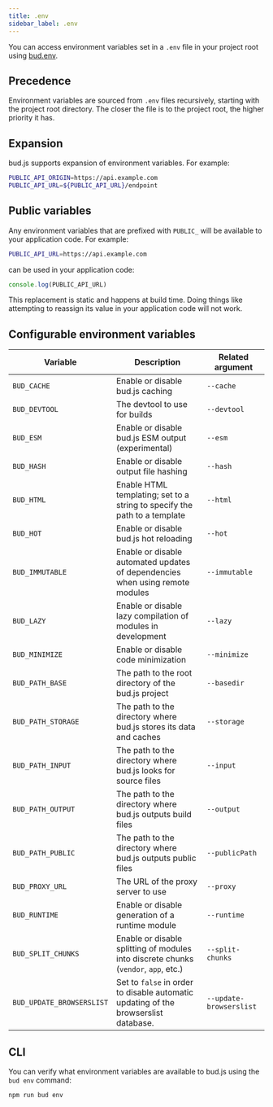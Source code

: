 ```yaml
---
title: .env
sidebar_label: .env
---
```


You can access environment variables set in a `.env` file in your project root using [bud.env](/reference/bud.env).

## Precedence

Environment variables are sourced from `.env` files recursively, starting with the project root directory. The closer the file is to the project root, the higher priority it has.

## Expansion

bud.js supports expansion of environment variables. For example:

```bash
PUBLIC_API_ORIGIN=https://api.example.com
PUBLIC_API_URL=${PUBLIC_API_URL}/endpoint
```

## Public variables

Any environment variables that are prefixed with `PUBLIC_` will be available to your application code. For example:

```bash
PUBLIC_API_URL=https://api.example.com
```

can be used in your application code:

```js
console.log(PUBLIC_API_URL)
```

This replacement is static and happens at build time. Doing things like attempting to reassign its value in your application code will not work.

## Configurable environment variables

| Variable                  | Description                                                                         | Related argument        |
| ------------------------- | ----------------------------------------------------------------------------------- | ----------------------- |
| `BUD_CACHE`               | Enable or disable bud.js caching                                                    | `--cache`               |
| `BUD_DEVTOOL`             | The devtool to use for builds                                                       | `--devtool`             |
| `BUD_ESM`                 | Enable or disable bud.js ESM output (experimental)                                  | `--esm`                 |
| `BUD_HASH`                | Enable or disable output file hashing                                               | `--hash`                |
| `BUD_HTML`                | Enable HTML templating; set to a string to specify the path to a template           | `--html`                |
| `BUD_HOT`                 | Enable or disable bud.js hot reloading                                              | `--hot`                 |
| `BUD_IMMUTABLE`           | Enable or disable automated updates of dependencies when using remote modules       | `--immutable`           |
| `BUD_LAZY`                | Enable or disable lazy compilation of modules in development                        | `--lazy`                |
| `BUD_MINIMIZE`            | Enable or disable code minimization                                                 | `--minimize`            |
| `BUD_PATH_BASE`           | The path to the root directory of the bud.js project                                | `--basedir`             |
| `BUD_PATH_STORAGE`        | The path to the directory where bud.js stores its data and caches                   | `--storage`             |
| `BUD_PATH_INPUT`          | The path to the directory where bud.js looks for source files                       | `--input`               |
| `BUD_PATH_OUTPUT`         | The path to the directory where bud.js outputs build files                          | `--output`              |
| `BUD_PATH_PUBLIC`         | The path to the directory where bud.js outputs public files                         | `--publicPath`          |
| `BUD_PROXY_URL`           | The URL of the proxy server to use                                                  | `--proxy`               |
| `BUD_RUNTIME`             | Enable or disable generation of a runtime module                                    | `--runtime`             |
| `BUD_SPLIT_CHUNKS`        | Enable or disable splitting of modules into discrete chunks (`vendor`, `app`, etc.) | `--split-chunks`        |
| `BUD_UPDATE_BROWSERSLIST` | Set to `false` in order to disable automatic updating of the browserslist database. | `--update-browserslist` |

## CLI

You can verify what environment variables are available to bud.js using the `bud env` command:

```npm2yarn
npm run bud env
```
